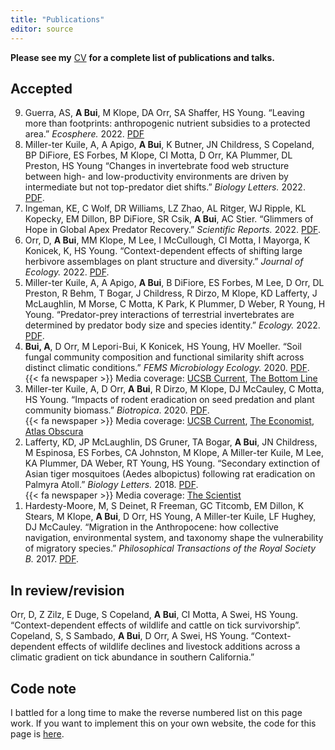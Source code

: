 ```yaml
---
title: "Publications"
editor: source
---
```


**Please see my** [CV](CV/Bui-An_CV.pdf) **for a complete list of publications and talks.**

## Accepted

<ol reversed>

<li>Guerra, AS, **A Bui**, M Klope, DA Orr, SA Shaffer, HS Young. "Leaving more than footprints: anthropogenic nutrient subsidies to a protected area." *Ecosphere.* 2022. [PDF](paper-pdfs/guerra-2022.pdf)</li>

<li>Miller-ter Kuile, A, A Apigo, **A Bui**, K Butner, JN Childress, S Copeland, BP DiFiore, ES Forbes, M Klope, CI Motta, D Orr, KA Plummer, DL Preston, HS Young "Changes in invertebrate food web structure between high- and low-productivity environments are driven by intermediate but not top-predator diet shifts." *Biology Letters.* 2022. [PDF](paper-pdfs/miller-ter-kuile-2022-biolett.pdf).</li>

<li>Ingeman, KE, C Wolf, DR Williams, LZ Zhao, AL Ritger, WJ Ripple, KL Kopecky, EM Dillon, BP DiFiore, SR Csik, **A Bui**, AC Stier. "Glimmers of Hope in Global Apex Predator Recovery." *Scientific Reports.* 2022. [PDF](paper-pdfs/ingeman-2022.pdf).</li>

<li>Orr, D, **A Bui**, MM Klope, M Lee, I McCullough, CI Motta, I Mayorga, K Konicek, K, HS Young. "Context-dependent effects of shifting large herbivore assemblages on plant structure and diversity." *Journal of Ecology.* 2022. [PDF](paper-pdfs/orr-2022.pdf).</li>

<li>Miller-ter Kuile, A, A Apigo, **A Bui**, B DiFiore, ES Forbes, M Lee, D Orr, DL Preston, R Behm, T Bogar, J Childress, R Dirzo, M Klope, KD Lafferty, J McLaughlin, M Morse, C Motta, K Park, K Plummer, D Weber, R Young, H Young. "Predator-prey interactions of terrestrial invertebrates are determined by predator body size and species identity." *Ecology.* 2022. [PDF](paper-pdfs/miller-ter-kuile-2022.pdf).</li>

<li>**Bui, A**, D Orr, M Lepori-Bui, K Konicek, HS Young, HV Moeller. "Soil fungal community composition and functional similarity shift across distinct climatic conditions." *FEMS Microbiology Ecology.* 2020. [PDF](paper-pdfs/bui-2020.pdf).\
{{< fa newspaper >}} Media coverage: [UCSB Current](https://www.news.ucsb.edu/2020/020119/ancient-alliance), [The Bottom Line](https://thebottomline.as.ucsb.edu/2021/01/can-fungi-save-the-planet)</li>

<li>Miller-ter Kuile, A, D Orr, **A Bui**, R Dirzo, M Klope, DJ McCauley, C Motta, HS Young. "Impacts of rodent eradication on seed predation and plant community biomass." *Biotropica*. 2020. [PDF](paper-pdfs/miller-ter-kuile-2020.pdf).\
{{< fa newspaper >}} Media coverage: [UCSB Current](https://www.news.ucsb.edu/2020/020085/plot-twist), [The Economist](https://www.economist.com/science-and-technology/2020/10/31/kill-one-unwanted-species-and-another-arises), [Atlas Obscura](https://www.atlasobscura.com/articles/rats-coconuts-palmyra-atoll)</li>

<li>Lafferty, KD, JP McLaughlin, DS Gruner, TA Bogar, **A Bui**, JN Childress, M Espinosa, ES Forbes, CA Johnston, M Klope, A Miller-ter Kuile, M Lee, KA Plummer, DA Weber, RT Young, HS Young. "Secondary extinction of Asian tiger mosquitoes (Aedes albopictus) following rat eradication on Palmyra Atoll." *Biology Letters.* 2018. [PDF](paper-pdfs/lafferty-2018.pdf).\
{{< fa newspaper >}} Media coverage: [The Scientist](https://www.the-scientist.com/news-opinion/paradise-regained-how-the-palmyra-atoll-got-rid-of-invasive-mosquitoes-30063)</li>

<li>Hardesty-Moore, M, S Deinet, R Freeman, GC Titcomb, EM Dillon, K Stears, M Klope, **A Bui**, D Orr, HS Young, A Miller-ter Kuile, LF Hughey, DJ McCauley. "Migration in the Anthropocene: how collective navigation, environmental system, and taxonomy shape the vulnerability of migratory species." *Philosophical Transactions of the Royal Society B.* 2017. [PDF](paper-pdfs/hardesty-moore-2017.pdf).</li>

</ol>

## In review/revision

Orr, D, Z Zilz, E Duge, S Copeland, **A Bui**, CI Motta, A Swei, HS Young. "Context-dependent effects of wildlife and cattle on tick survivorship".\
Copeland, S, S Sambado, **A Bui**, D Orr, A Swei, HS Young. "Context-dependent effects of wildlife declines and livestock additions across a climatic gradient on tick abundance in southern California."

## Code note

I battled for a long time to make the reverse numbered list on this page work. If you want to implement this on your own website, the code for this page is [here](https://github.com/an-bui/an-bui/blob/main/publications.qmd).
